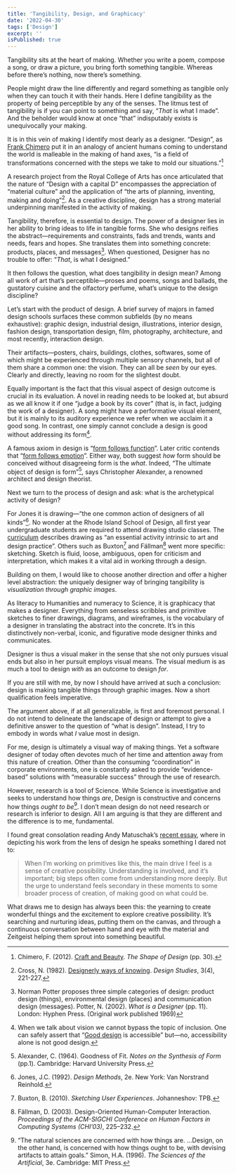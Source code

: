 ```yaml
---
title: 'Tangibility, Design, and Graphicacy'
date: '2022-04-30'
tags: ['Design']
excerpt: ''
isPublished: true
---
```


Tangibility sits at the heart of making. Whether you write a poem, compose a song, or draw a picture, you bring forth something tangible. Whereas before there’s nothing, now there’s something.

People might draw the line differently and regard something as tangible only when they can touch it with their hands. Here I define tangibility as the property of being perceptible by any of the senses. The litmus test of tangibility is if you can point to something and say, “*That* is what I made”. And the beholder would know at once “that” indisputably exists is unequivocally your making.

It is in this vein of making I identify most dearly as a designer. “Design”, as [Frank Chimero](https://frankchimero.com/) put it in an analogy of ancient humans coming to understand the world is malleable in the making of hand axes, “is a field of transformations concerned with the steps we take to mold our situations.”[^1]

A research project from the Royal College of Arts has once articulated that the nature of “Design with a capital D” encompasses the appreciation of “material culture” and the application of “the arts of planning, inventing, making and doing”[^2]. As a creative discipline, design has a strong material underpinning manifested in the activity of making.

Tangibility, therefore, is essential to design. The power of a designer lies in her ability to bring ideas to life in tangible forms. She who designs reifies the abstract—requirements and constraints, fads and trends, wants and needs, fears and hopes. She translates them into something concrete: products, places, and messages[^3]. When questioned, Designer has no trouble to offer: “*That*, is what I designed.”

It then follows the question, what does tangibility in design mean? Among all work of art that’s perceptible—proses and poems, songs and ballads, the gustatory cuisine and the olfactory perfume, what’s unique to the design discipline?

Let’s start with the product of design. A brief survey of majors in famed design schools surfaces these common subfields (by no means exhaustive): graphic design, industrial design, illustrations, interior design, fashion design, transportation design, film, photography, architecture, and most recently, interaction design.

Their artifacts—posters, chairs, buildings, clothes, softwares, some of which might be experienced through multiple sensory channels, but all of them share a common one: the vision. They can all be *seen* by our eyes. Clearly and directly, leaving no room for the slightest doubt. 

Equally important is the fact that this visual aspect of design outcome is crucial in its evaluation. A novel in reading needs to be looked at, but absurd as we all know it if one “judge a book by its cover” (that is, in fact, judging the work of a designer). A song might have a performative visual element, but it is mainly to its auditory experience we refer when we acclaim it a good song. In contrast, one simply cannot conclude a design is good without addressing its form[^4].

A famous axiom in design is “[form follows function](https://en.wikipedia.org/wiki/Form_follows_function)”. Later critic contends that “[form follows emotion](https://www.red-dot-design-museum.org/essen/exhibitions/design-fundamentals/basic-design-principles/form-follows-emotion)”. Either way, both suggest *how* form should be conceived without disagreeing form is the *what*. Indeed, “The ultimate object of design is form”[^5], says Christopher Alexander, a renowned architect and design theorist. 

Next we turn to the process of design and ask: what is the archetypical activity of design?

For Jones it is drawing—“the one common action of designers of all kinds”[^6]. No wonder at the Rhode Island School of Design, all first year undergraduate students are required to attend drawing studio classes. The [curriculum](https://www.risd.edu/academics/experimental-and-foundation-studies) describes drawing as “an essential activity intrinsic to art and design practice”. Others such as Buxton[^7] and Fällman[^8] went more specific: sketching. Sketch is fluid, loose, ambiguous, open for criticism and interpretation, which makes it a vital aid in working through a design. 

Building on them, I would like to choose another direction and offer a higher level abstraction: the uniquely designer way of bringing tangibility is *visualization through graphic images*. 

As literacy to Humanities and numeracy to Science, it is graphicacy that makes a designer. Everything from senseless scribbles and primitive sketches to finer drawings, diagrams, and wireframes, is the vocabulary of a designer in translating the abstract into the concrete. It’s in this distinctively non-verbal, iconic, and figurative mode designer thinks and communicates. 

Designer is thus a visual maker in the sense that she not only pursues visual ends but also in her pursuit employs visual means. The visual medium is as much a tool to design *with* as an outcome to design *for*.

If you are still with me, by now I should have arrived at such a conclusion: design is making tangible things through graphic images. Now a short qualification feels imperative. 

The argument above, if at all generalizable, is first and foremost personal. I do not intend to delineate the landscape of design or attempt to give a definitive answer to the question of “what is design”. Instead, I try to embody in words what *I* value most in design.

For me, design is ultimately a visual way of making things. Yet a software designer of today often devotes much of her time and attention away from this nature of creation. Other than the consuming “coordination” in corporate environments, one is constantly asked to provide “evidence-based” solutions with “measurable success” through the use of research. 

However, research is a tool of Science. While Science is investigative and seeks to understand how things *are*, Design is constructive and concerns how things *ought to be*[^9]. I don’t mean design do not need research or research is inferior to design. All I am arguing is that they are different and the difference is to me, fundamental. 

I found great consolation reading Andy Matuschak’s [recent essay](https://andymatuschak.org/sdac/), where in depicting his work from the lens of design he speaks something I dared not to:

> When I’m working on primitives like this, the main drive I feel is a sense of creative possibility. Understanding is involved, and it’s important; big steps often come from understanding more deeply. But the urge to understand feels secondary in these moments to some broader process of creation, of making good on what could be.

What draws me to design has always been this: the yearning to create wonderful things and the excitement to explore creative possibility. It’s searching and nurturing ideas, putting them on the canvas, and through a continuous conversation between hand and eye with the material and Zeitgeist helping them sprout into something beautiful.

 
[^1]: Chimero, F. (2012). [Craft and Beauty](https://shapeofdesignbook.com/chapters/02-craft-and-beauty/). *The Shape of Design* (pp. 30).
[^2]: Cross, N. (1982). [Designerly ways of knowing](http://oro.open.ac.uk/39253/8/designerly%20ways%20of%20knowing%20ds.pdf). *Design Studies*, 3(4), 221-227.
[^3]: Norman Potter proposes three simple categories of design:  product design (things), environmental design (places) and communication design (messages). Potter, N. (2002). *What is a Designer* (pp. 11). London: Hyphen Press. (Original work published 1969)
[^4]: When we talk about vision we cannot bypass the topic of inclusion. One can safely assert that “[Good design](https://www.readingdesign.org/ten-principles) is accessible” but—no, accessibility alone is not good design.
[^5]: Alexander, C. (1964). Goodness of Fit. *Notes on the Synthesis of Form* (pp.1). Cambridge: Harvard University Press.
[^6]: Jones, J.C. (1992). *Design Methods*, 2e. New York: Van Norstrand Reinhold.
[^7]: Buxton, B. (2010). *Sketching User Experiences*. Johanneshov: TPB. 
[^8]: Fällman, D. (2003). Design-Oriented Human-Computer Interaction. *Proceedings of the ACM-SIGCHI Conference on Human Factors in Computing Systems (CHI’03)*, 225–232.
[^9]: “The natural sciences are concerned with how things are. …Design, on the other hand, is concerned with how things ought to be, with devising artifacts to attain goals.” Simon, H.A. (1996). *The Sciences of the Artificial*, 3e. Cambridge: MIT Press.